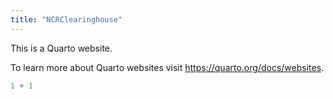 ```yaml
---
title: "NCRClearinghouse"
---
```


This is a Quarto website.

To learn more about Quarto websites visit <https://quarto.org/docs/websites>.

```r
1 + 1
```

\
